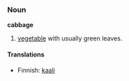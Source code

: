 ===Noun===
'''cabbage''' 

# [[vegetable]] with usually green leaves.

====Translations====
*Finnish: [[kaali]]